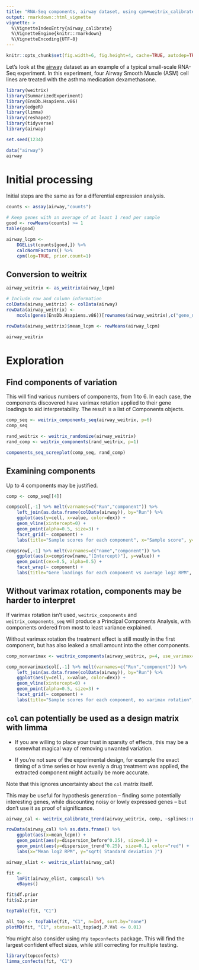 ```yaml
---
title: "RNA-Seq components, airway dataset, using cpm+weitrix_calibrate_trend"
output: rmarkdown::html_vignette
vignette: >
  %\VignetteIndexEntry{airway_calibrate}
  %\VignetteEngine{knitr::rmarkdown}
  %\VignetteEncoding{UTF-8}
---
```


```r
knitr::opts_chunk$set(fig.width=6, fig.height=4, cache=TRUE, autodep=TRUE)
```

Let's look at the [airway](http://bioconductor.org/packages/release/data/experiment/html/airway.html) dataset as an example of a typical small-scale RNA-Seq experiment. In this experiment, four Airway Smooth Muscle (ASM) cell lines are treated with the asthma medication dexamethasone.

```r
library(weitrix)
library(SummarizedExperiment)
library(EnsDb.Hsapiens.v86)
library(edgeR)
library(limma)
library(reshape2)
library(tidyverse)
library(airway)

set.seed(1234)
```

```r
data("airway")
airway
```


# Initial processing

Initial steps are the same as for a differential expression analysis.

```r
counts <- assay(airway,"counts")

# Keep genes with an average of at least 1 read per sample
good <- rowMeans(counts) >= 1 
table(good)

airway_lcpm <- 
    DGEList(counts[good,]) %>%
    calcNormFactors() %>%
    cpm(log=TRUE, prior.count=1)
```


## Conversion to weitrix

```r
airway_weitrix <- as_weitrix(airway_lcpm)

# Include row and column information
colData(airway_weitrix) <- colData(airway)
rowData(airway_weitrix) <- 
    mcols(genes(EnsDb.Hsapiens.v86))[rownames(airway_weitrix),c("gene_name","gene_biotype")]

rowData(airway_weitrix)$mean_lcpm <- rowMeans(airway_lcpm)

airway_weitrix
```


# Exploration

## Find components of variation

This will find various numbers of components, from 1 to 6. In each case, the components discovered have varimax rotation applied to their gene loadings to aid interpretability. The result is a list of Components objects.

```r
comp_seq <- weitrix_components_seq(airway_weitrix, p=6)
comp_seq
```

```r
rand_weitrix <- weitrix_randomize(airway_weitrix)
rand_comp <- weitrix_components(rand_weitrix, p=1)

components_seq_screeplot(comp_seq, rand_comp)
```

## Examining components

Up to 4 components may be justified.

```r
comp <- comp_seq[[4]]

comp$col[,-1] %>% melt(varnames=c("Run","component")) %>%
    left_join(as.data.frame(colData(airway)), by="Run") %>%
    ggplot(aes(y=cell, x=value, color=dex)) + 
    geom_vline(xintercept=0) + 
    geom_point(alpha=0.5, size=3) + 
    facet_grid(~ component) +
    labs(title="Sample scores for each component", x="Sample score", y="Cell line", color="Treatment")

comp$row[,-1] %>% melt(varnames=c("name","component")) %>%
    ggplot(aes(x=comp$row[name,"(Intercept)"], y=value)) + 
    geom_point(cex=0.5, alpha=0.5) + 
    facet_wrap(~ component) +
    labs(title="Gene loadings for each component vs average log2 RPM", x="average log2 RPM", y="gene loading")
```

## Without varimax rotation, components may be harder to interpret

If varimax rotation isn't used, `weitrix_components` and `weitrix_components_seq` will produce a Principal Components Analysis, with components ordered from most to least variance explained.

Without varimax rotation the treatment effect is still mostly in the first component, but has also leaked a small amount into the other components.

```r
comp_nonvarimax <- weitrix_components(airway_weitrix, p=4, use_varimax=FALSE)

comp_nonvarimax$col[,-1] %>% melt(varnames=c("Run","component")) %>%
    left_join(as.data.frame(colData(airway)), by="Run") %>%
    ggplot(aes(y=cell, x=value, color=dex)) + 
    geom_vline(xintercept=0) + 
    geom_point(alpha=0.5, size=3) + 
    facet_grid(~ component) +
    labs(title="Sample scores for each component, no varimax rotation", x="Sample score", y="Cell line", color="Treatment")
```


## `col` can potentially be used as a design matrix with limma

* If you are willing to place your trust in sparsity of effects, this may be a somewhat magical way of removing unwanted variation. 

* If you're not sure of the experimental design, for example the exact timing of a time series or how evenly a drug treatment was applied, the extracted component might actually be more accurate.

Note that this ignores uncertainty about the `col` matrix itself.

This may be useful for hypothesis generation -- finding some potentially interesting genes, while discounting noisy or lowly expressed genes -- but don't use it as proof of significance.

```r
airway_cal <- weitrix_calibrate_trend(airway_weitrix, comp, ~splines::ns(mean_lcpm,3))

rowData(airway_cal) %>% as.data.frame() %>% 
    ggplot(aes(x=mean_lcpm)) +
    geom_point(aes(y=dispersion_before^0.25), size=0.1) +
    geom_point(aes(y=dispersion_trend^0.25), size=0.1, color="red") +
    labs(x="Mean log2 RPM", y="sqrt( Standard deviation )")

airway_elist <- weitrix_elist(airway_cal)

fit <- 
    lmFit(airway_elist, comp$col) %>% 
    eBayes()

fit$df.prior
fit$s2.prior

topTable(fit, "C1")

all_top <- topTable(fit, "C1", n=Inf, sort.by="none")
plotMD(fit, "C1", status=all_top$adj.P.Val <= 0.01)
```

You might also consider using my `topconfects` package. This will find the largest confident effect sizes, while still correcting for multiple testing.

```r
library(topconfects)
limma_confects(fit, "C1")
```

